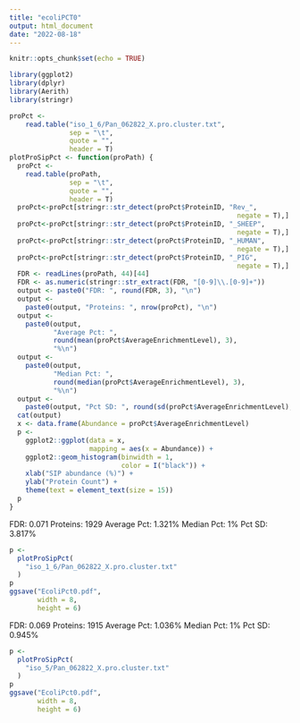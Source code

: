```yaml
---
title: "ecoliPCT0"
output: html_document
date: "2022-08-18"
---
```


```r
knitr::opts_chunk$set(echo = TRUE)
```


```r
library(ggplot2)
library(dplyr)
library(Aerith)
library(stringr)
```

```r
proPct <-
    read.table("iso_1_6/Pan_062822_X.pro.cluster.txt",
               sep = "\t",
               quote = "",
               header = T)
plotProSipPct <- function(proPath) {
  proPct <-
    read.table(proPath,
               sep = "\t",
               quote = "",
               header = T)
  proPct<-proPct[stringr::str_detect(proPct$ProteinID, "Rev_",
                                                         negate = T),]
  proPct<-proPct[stringr::str_detect(proPct$ProteinID, "_SHEEP",
                                                         negate = T),]
  proPct<-proPct[stringr::str_detect(proPct$ProteinID, "_HUMAN",
                                                         negate = T),]
  proPct<-proPct[stringr::str_detect(proPct$ProteinID, "_PIG",
                                                         negate = T),]
  FDR <- readLines(proPath, 44)[44]
  FDR <- as.numeric(stringr::str_extract(FDR, "[0-9]\\.[0-9]+"))
  output <- paste0("FDR: ", round(FDR, 3), "\n")
  output <-
    paste0(output, "Proteins: ", nrow(proPct), "\n")
  output <-
    paste0(output,
           "Average Pct: ",
           round(mean(proPct$AverageEnrichmentLevel), 3),
           "%\n")
  output <-
    paste0(output,
           "Median Pct: ",
           round(median(proPct$AverageEnrichmentLevel), 3),
           "%\n")
  output <-
    paste0(output, "Pct SD: ", round(sd(proPct$AverageEnrichmentLevel), 3), "%")
  cat(output)
  x <- data.frame(Abundance = proPct$AverageEnrichmentLevel)
  p <-
    ggplot2::ggplot(data = x,
                    mapping = aes(x = Abundance)) +
    ggplot2::geom_histogram(binwidth = 1,
                            color = I("black")) +
    xlab("SIP abundance (%)") +
    ylab("Protein Count") +
    theme(text = element_text(size = 15))
  p
}
```


FDR: 0.071
Proteins: 1929
Average Pct: 1.321%
Median Pct: 1%
Pct SD: 3.817%

```r
p <-
  plotProSipPct(
    "iso_1_6/Pan_062822_X.pro.cluster.txt"
  )
p
ggsave("EcoliPct0.pdf",
       width = 8,
       height = 6)
```

FDR: 0.069
Proteins: 1915
Average Pct: 1.036%
Median Pct: 1%
Pct SD: 0.945%

```r
p <-
  plotProSipPct(
    "iso_5/Pan_062822_X.pro.cluster.txt"
  )
p
ggsave("EcoliPct0.pdf",
       width = 8,
       height = 6)
```

